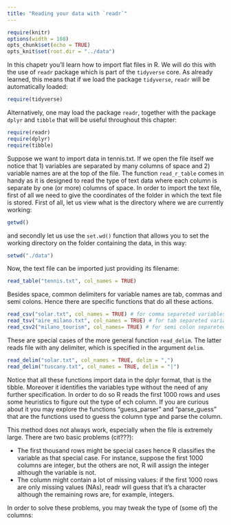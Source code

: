 ```yaml
---
title: "Reading your data with `readr`"
---
```


```r
require(knitr)
options(width = 108)
opts_chunk$set(echo = TRUE)
opts_knit$set(root.dir = "../data")
```

In this chapetr you'll learn how to import flat files in R. We will do this with the use of `readr` package which is part of the `tidyverse` core. As already learned, this means that if we load the package `tidyverse`, `readr` will be automatically loaded:

```r
require(tidyverse)
```

Alternatively, one may load the package `readr`, together with the package `dplyr` and `tibble` that will be useful throughout this chapter:

```r
require(readr)
require(dplyr)
require(tibble)
```

Suppose we want to import data in tennis.txt. If we open the file itself we notice that 1) variables are separated by many columns of space and 2) variable names are at the top of the file. The function `read_r_table` comes in handy as it is designed to read the type of text data where each column is separate by one (or more) columns of space. In order to import the text file, first of all we need to give the coordinates of the folder in which the text file is stored. First of all, let us view what is the directory where we are currently working:

```r
getwd()
```

and secondly let us use the `set.wd()` function that allows you to set the working directory on the folder containing the data, in this way:

```r
setwd("./data")
```

Now, the text file can be imported just providing its filename:

```r
read_table("tennis.txt", col_names = TRUE)
```

Besides space, common delimiters for variable names are tab, commas and semi colons. Hence there are specific functions that do all these actions.

```r
read_csv("solar.txt", col_names = TRUE) # for comma separeted variables
read_tsv("aire_milano.txt", col_names = TRUE) # for tab separeted variables
read_csv2("milano_tourism", col_names= TRUE) # for semi colon separeted variables
```

These are special cases of the more general function `read_delim`. The latter reads file with any delimiter, which is specified in the argument `delim`. 

```r
read_delim("solar.txt", col_names = TRUE, delim = ",")
read_delim("tuscany.txt", col_names = TRUE, delim = "|")
```

Notice that all these functions import data in the dplyr format, that is the tibble. Moreover it identifies the variables type without the need of any further specification. In order to do so R reads the first 1000 rows and uses some heuristics to figure out the type of ech column. If you are curious about it you may explore the functions "guess_parser" and "parse_guess" that are the functions used to guess the column type and parse the column.

This method does not always work, especially when the file is extremely large. There are two basic problems (cit???):

* The first thousand rows might be special cases hence R classifies the variable as that special case. For instance, suppose the first 1000 columns are integer, but the others are not, R will assign the integer although the variable is not.
* The column might contain a lot of missing values: if the first 1000 rows are only missing values (NAs), readr will guess that it's a character although the remaining rows are, for example, integers.

In order to solve these problems, you may tweak the type of (some of) the columns:
